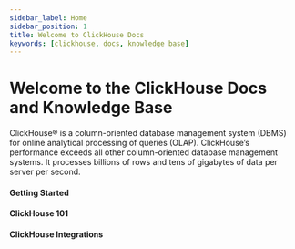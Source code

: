 ```yaml
---
sidebar_label: Home
sidebar_position: 1
title: Welcome to ClickHouse Docs
keywords: [clickhouse, docs, knowledge base]
---
```





# <span class="gradient_title">Welcome</span> to the ClickHouse Docs and Knowledge Base

ClickHouse® is a column-oriented database management system (DBMS) for online analytical processing of queries (OLAP). ClickHouse’s performance exceeds all other column-oriented database management systems. It processes billions of rows and tens of gigabytes of data per server per second.

<VideoContainer path='https://player.vimeo.com/video/756877867?h=c58e171729' />

#### Getting Started

<TwoColumnList items={LinksDeployment} />

<HorizontalDivide />

#### ClickHouse 101

<TwoColumnList items={Links101} />

<HorizontalDivide />

#### ClickHouse Integrations
<ViewAllLink link_text='View all ->' link_url='/docs/en/integrations/' />

<div className='horizontal-grid'>
	<ClickableSquare title='aws' url='/docs/en/integrations/s3/s3-intro/' />
	<ClickableSquare title='airbyte' url='/docs/en/integrations/airbyte-and-clickhouse/' />
	<ClickableSquare title='dbt' url='/docs/en/integrations/dbt/dbt-intro/' />
	<ClickableSquare title='deepnote' url='/docs/en/integrations/deepnote/' />
	<ClickableSquare title='go' url='https://github.com/clickhouse/clickHouse-go/' />
	<ClickableSquare title='grafana' url='/docs/en/connect-a-ui/grafana-and-clickhouse/' />
	<ClickableSquare title='kafka' url='/docs/en/integrations/kafka/intro/' />
	<ClickableSquare title='superset' url='/docs/en/connect-a-ui/superset-and-clickhouse/' />
</div>
